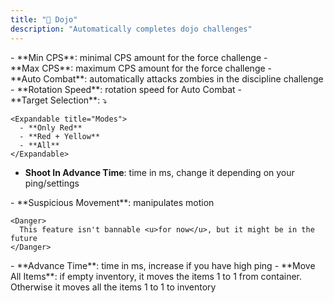 ```yaml
---
title: "🏯 Dojo"
description: "Automatically completes dojo challenges"
---
```


<Accordion title="Force " icon="boxing-glove">
  - **Min CPS**: minimal CPS amount for the force challenge
  - **Max CPS**: maximum CPS amount for the force challenge
</Accordion>

<Accordion title="Discipline" icon="sword">
  - **Auto Combat**: automatically attacks zombies in the discipline challenge
  - **Rotation Speed**: rotation speed for Auto Combat
</Accordion>

<Accordion title="Mastery" icon="bow-arrow">
  - **Target Selection**: ⤵

    <Expandable title="Modes">
      - **Only Red**
      - **Red + Yellow**
      - **All**
    </Expandable>
  - **Shoot In Advance Time**: time in ms, change it depending on your ping/settings
</Accordion>

<Accordion title="Swiftness" icon="walker">
  - **Suspicious Movement**: manipulates motion

    <Danger>
      This feature isn't bannable <u>for now</u>, but it might be in the future
    </Danger>
</Accordion>

<Accordion title="Control" icon="person-running">
  - **Advance Time**: time in ms, increase if you have high ping
</Accordion>

<Accordion title="Move Inventory" icon="sparkles">
  - **Move All Items**: if empty inventory, it moves the items 1 to 1 from container. Otherwise it moves all the items 1 to 1 to inventory
</Accordion>